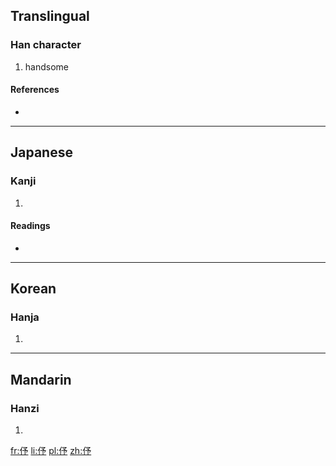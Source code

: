 ==Translingual==

===Han character===
{{Han char|rn=9|rad=人|as=04|sn=6|four=|canj=人弓戈弓 (ONIN), X人弓戈弓 (XONIN)}}

# handsome

====References====
* {{Han ref|kx=0095.080|dkj=00425|dj=0201.090|hdz=10128.010|uh=4F03|ud=20227}}

----

==Japanese==

===Kanji===
{{ja-kanji|grade=|rs=人04}}

# {{defn|lang=ja|sort=人04}}

====Readings====
* {{ja-readings|on=[[よ]] (yo)|kun=[[うつくしい]] (utsukushii)}}

----

==Korean==

===Hanja===
{{ko-hanja|hangeul=여|rv=yeo|mr=yŏ}}

# {{defn|lang=ko|sort=人04}}

----

==Mandarin==

===Hanzi===
{{cmn-hanzi|pin=[[yú]] ([[yu2]])|wg=yü<sup>2</sup>}}

# {{defn|lang=cmn|sort=人04}}

[[fr:伃]]
[[li:伃]]
[[pl:伃]]
[[zh:伃]]